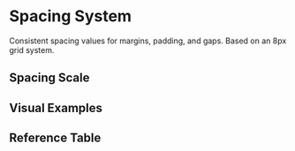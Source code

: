 
<Meta title="Token Reference/Semantic/Spacing" />

# Spacing System

Consistent spacing values for margins, padding, and gaps. Based on an 8px grid system.

<TokenSystemWrapper>

## Spacing Scale

<SpacingScale />

## Visual Examples

<SpacingVisual />

## Reference Table

<TokenTable tier="sys" category="spacing" />

</TokenSystemWrapper>